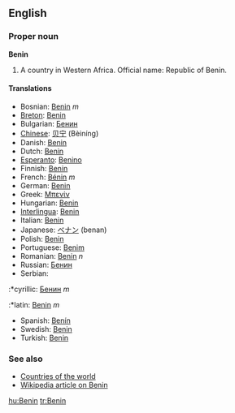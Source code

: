 ==English==
===Proper noun===
'''Benin'''

#A country in Western Africa. Official name: Republic of Benin.

====Translations====
*Bosnian: [[Benin]] ''m''
*[[Breton]]: [[Benin]]
*Bulgarian: [[Бенин]]
*[[Chinese]]: [[贝宁]] (Bèiníng)
*Danish: [[Benin]]
*Dutch: [[Benin]]
*[[Esperanto]]: [[Benino]]
*Finnish: [[Benin]]
*French: [[Bénin]] ''m''
*German: [[Benin]]
*Greek: [[Μπενίν]]
*Hungarian: [[Benin]]
*[[Interlingua]]: [[Benin]]
*Italian: [[Benin]]
*Japanese: [[ベナン]] (benan)
*Polish: [[Benin]]
*Portuguese: [[Benim]]
*Romanian: [[Benin]] ''n''
*Russian: [[Бенин]]
*Serbian:
:*cyrillic: [[Бенин]] ''m''
:*latin: [[Benin]] ''m''
*Spanish: [[Benín]]
*Swedish: [[Benin]]
*Turkish: [[Benin]]

===See also===
*[[Countries of the world]]
*[[w:Benin|Wikipedia article on Benin]]

[[hu:Benin]]
[[tr:Benin]]